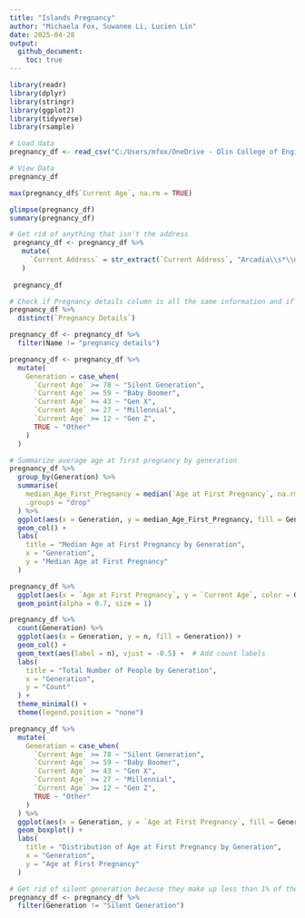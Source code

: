 ---
title: "Islands Pregnancy"
author: "Michaela Fox, Suwanee Li, Lucien Lin"
date: 2025-04-28
output:
  github_document:
    toc: true
---

```{r}
library(readr)
library(dplyr)
library(stringr)
library(ggplot2)
library(tidyverse)
library(rsample)
```

```{r}
# Load data
pregnancy_df <- read_csv("C:/Users/mfox/OneDrive - Olin College of Engineering/Data Science/datasciencefinal/Challenge_13/arcadia_pregnancies.csv")
```

```{r}
# View Data
pregnancy_df
```

```{r}
max(pregnancy_df$`Current Age`, na.rm = TRUE)
```

```{r}
glimpse(pregnancy_df)
summary(pregnancy_df)
```

```{r}
# Get rid of anything that isn't the address
 pregnancy_df <- pregnancy_df %>%
   mutate(
     `Current Address` = str_extract(`Current Address`, "Arcadia\\s*\\d+")
   )
 
 pregnancy_df
```

```{r}
# Check if Pregnancy details column is all the same information and if it is delete it
pregnancy_df %>%
  distinct(`Pregnancy Details`)

pregnancy_df <- pregnancy_df %>%
  filter(Name != "pregnancy details")
```

```{r}
pregnancy_df <- pregnancy_df %>%
  mutate(
    Generation = case_when(
      `Current Age` >= 78 ~ "Silent Generation",
      `Current Age` >= 59 ~ "Baby Boomer",
      `Current Age` >= 43 ~ "Gen X",
      `Current Age` >= 27 ~ "Millennial",
      `Current Age` >= 12 ~ "Gen Z",
      TRUE ~ "Other"
    )
  )
```

```{r}
# Summarize average age at first pregnancy by generation
pregnancy_df %>%
  group_by(Generation) %>%
  summarise(
    median_Age_First_Pregnancy = median(`Age at First Pregnancy`, na.rm = TRUE),
    .groups = "drop"
  ) %>%
  ggplot(aes(x = Generation, y = median_Age_First_Pregnancy, fill = Generation)) +
  geom_col() +
  labs(
    title = "Median Age at First Pregnancy by Generation",
    x = "Generation",
    y = "Median Age at First Pregnancy"
  )
```

```{r}
pregnancy_df %>%
  ggplot(aes(x = `Age at First Pregnancy`, y = `Current Age`, color = Generation)) +
  geom_point(alpha = 0.7, size = 1)
```

```{r}
pregnancy_df %>%
  count(Generation) %>%
  ggplot(aes(x = Generation, y = n, fill = Generation)) +
  geom_col() +
  geom_text(aes(label = n), vjust = -0.5) +  # Add count labels
  labs(
    title = "Total Number of People by Generation",
    x = "Generation",
    y = "Count"
  ) +
  theme_minimal() +
  theme(legend.position = "none")
```

```{r}
pregnancy_df %>%
  mutate(
    Generation = case_when(
      `Current Age` >= 78 ~ "Silent Generation",
      `Current Age` >= 59 ~ "Baby Boomer",
      `Current Age` >= 43 ~ "Gen X",
      `Current Age` >= 27 ~ "Millennial",
      `Current Age` >= 12 ~ "Gen Z",
      TRUE ~ "Other"
    )
  ) %>%
  ggplot(aes(x = Generation, y = `Age at First Pregnancy`, fill = Generation)) +
  geom_boxplot() +
  labs(
    title = "Distribution of Age at First Pregnancy by Generation",
    x = "Generation",
    y = "Age at First Pregnancy"
  )
```

```{r}
# Get rid of silent generation because they make up less than 1% of the population
pregnancy_df <- pregnancy_df %>%
  filter(Generation != "Silent Generation")
```

```{r}
```
